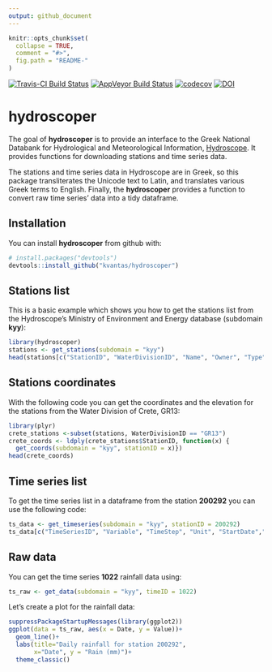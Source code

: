 ```yaml
---
output: github_document
---
```


<!-- README.md is generated from README.Rmd. Please edit that file -->

```r
knitr::opts_chunk$set(
  collapse = TRUE,
  comment = "#>",
  fig.path = "README-"
)
```

[![Travis-CI Build Status](https://travis-ci.org/kvantas/hydroscoper.svg?branch=master)](https://travis-ci.org/kvantas/hydroscoper)
[![AppVeyor Build Status](https://ci.appveyor.com/api/projects/status/github/kvantas/hydroscoper?branch=master&svg=true)](https://ci.appveyor.com/project/kvantas/hydroscoper)
[![codecov](https://codecov.io/github/kvantas/hydroscoper/branch/master/graphs/badge.svg)](https://codecov.io/gh/kvantas/hydroscoper) 
[![DOI](https://zenodo.org/badge/114094911.svg)](https://zenodo.org/badge/latestdoi/114094911)


# hydroscoper

The goal of **hydroscoper** is to provide an interface to the Greek National Databank for Hydrological and Meteorological Information, [Hydroscope](<http://www.hydroscope.gr/>). It provides functions for downloading stations and time series data.

The stations and time series data in Hydroscope are in Greek, so this package transliterates the Unicode text to Latin, and translates various Greek terms to English. Finally, the **hydroscoper** provides a function to convert raw time series' data into a tidy dataframe.

## Installation

You can install **hydroscoper** from github with:

```r
# install.packages("devtools")
devtools::install_github("kvantas/hydroscoper")
```

## Stations list

This is a basic example which shows you how to get the stations list from the Hydroscope's Ministry of Environment and Energy database (subdomain **kyy**):

```r
library(hydroscoper)
stations <- get_stations(subdomain = "kyy")
head(stations[c("StationID", "WaterDivisionID", "Name", "Owner", "Type")])
```


## Stations coordinates

With the following code you can get the coordinates and the elevation for the stations from the Water Division of Crete, GR13:

```r
library(plyr)
crete_stations <-subset(stations, WaterDivisionID == "GR13")
crete_coords <- ldply(crete_stations$StationID, function(x) {
  get_coords(subdomain = "kyy", stationID = x)})
head(crete_coords)
```

## Time series list

To get the time series list in a dataframe from the station **200292** you can use the following code:

```r

ts_data <- get_timeseries(subdomain = "kyy", stationID = 200292)
ts_data[c("TimeSeriesID", "Variable", "TimeStep", "Unit", "StartDate","EndDate")]
```

## Raw data

You can get the time series **1022** rainfall data using:
```r
ts_raw <- get_data(subdomain = "kyy", timeID = 1022)
```

Let's create a plot for the rainfall data:
```r
suppressPackageStartupMessages(library(ggplot2))
ggplot(data = ts_raw, aes(x = Date, y = Value))+
  geom_line()+
  labs(title="Daily rainfall for station 200292",
       x="Date", y = "Rain (mm)")+
  theme_classic()

```

